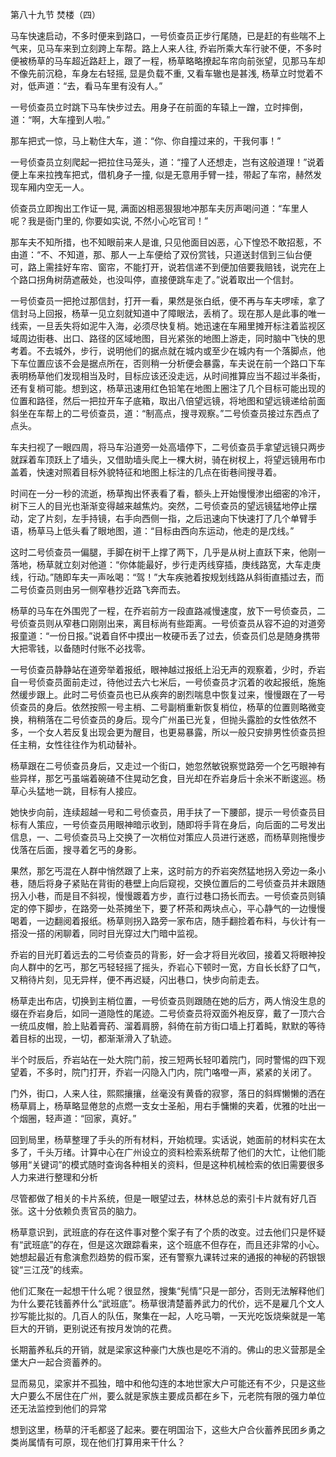 

第八十九节 焚楼（四）

马车快速启动，不多时便来到路口，一号侦查员正步行尾随，已是赶的有些喘不上气来，见马车来到立刻跨上车帮。路上人来人往, 乔岩所乘大车行驶不便，不多时便被杨草的马车超近路赶上，跟了一程，杨草略略撩起车帘向前张望，见那马车却不像先前沉稳，车身左右轻摇, 显是负载不重, 又看车辙也是甚浅, 杨草立时觉着不对，低声道：“去，看马车里有没有人。”

一号侦查员立时跳下马车快步过去。用身子在前面的车辕上一蹭，立时摔倒，道：“啊，大车撞到人啦。”

那车把式一惊，马上勒住大车，道：“你、你自撞过来的，干我何事！”

一号侦查员立刻爬起一把拉住马笼头，道：“撞了人还想走，岂有这般道理！”说着便上车来拉拽车把式，借机身子一撞, 似是无意用手臂一挂，带起了车帘，赫然发现车厢内空无一人。

侦查员立即掏出工作证一晃, 满面凶相恶狠狠地冲那车夫厉声喝问道：“车里人呢？我是衙门里的, 你要如实说, 不然小心吃官司！”

那车夫不知所措，也不知眼前来人是谁, 只见他面目凶恶，心下惶恐不敢招惹，不由道：“不、不知道，那、那人一上车便给了双份赏钱，只道送封信到三仙台便可，路上需挂好车帘、窗帘，不能打开，说若信递不到便加倍要我赔钱，说完在上个路口拐角树荫遮蔽处，也没叫停，直接便跳车走了。”说着取出一个信封。

一号侦查员一把抢过那信封，打开一看，果然是张白纸，便不再与车夫啰嗦，拿了信封马上回报，杨草一见立刻就知道中了障眼法，丢梢了。现在那人是此事的唯一线索，一旦丢失将如泥牛入海，必须尽快复梢。她迅速在车厢里摊开标注着监视区域周边街巷、出口、路径的区域地图，目光紧张的地图上游走，同时脑中飞快的思考着。不去城外，步行，说明他们的据点就在城内或至少在城内有一个落脚点，他下车位置应该不会是据点所在，否则稍一分析便会暴露，车夫说在前一个路口下车表明杨草他们发现相当及时，目标应该还没走远，从时间推算应当不超过半条街，还有复梢可能。想到这，杨草迅速用红色铅笔在地图上圈注了几个目标可能出现的位置和路径，然后一把拉开车子底箱，取出八倍望远镜，将地图和望远镜递给前面斜坐在车帮上的二号侦查员，道：“制高点，搜寻观察。”二号侦查员接过东西点了点头。

车夫扫视了一眼四周，将马车沿道旁一处高墙停下，二号侦查员手拿望远镜只两步就踩着车顶跃上了墙头，又借助墙头爬上一棵大树，骑在树杈上，将望远镜用布巾盖着，快速对照着目标外貌特征和地图上标注的几点在街巷间搜寻着。

时间在一分一秒的流逝，杨草掏出怀表看了看，额头上开始慢慢渗出细密的冷汗，树下三人的目光也渐渐变得越来越焦灼。突然，二号侦查员的望远镜猛地停止摆动，定了片刻，左手持镜，右手向西侧一指，之后迅速向下快速打了几个单臂手语，杨草马上低头看了眼地图，道：“目标由西向东运动，他走的是戊线。”

这时二号侦查员一偏腿，手脚在树干上撑了两下，几乎是从树上直跃下来，他刚一落地，杨草就立刻对他道：“你体能最好，步行走丙线穿插，庚线路宽，大车走庚线，行动。”随即车夫一声吆喝：“驾！”大车疾驰着按规划线路从斜街直插过去，而二号侦查员则由另一侧窄巷抄近路飞奔而去。

杨草的马车在外围兜了一程，在乔岩前方一段直路减慢速度，放下一号侦查员，二号侦查员则从窄巷口刚刚出来，离目标尚有些距离。一号侦查员从容不迫的对道旁报童道：“一份日报。”说着自怀中摸出一枚硬币丢了过去，侦查员们总是随身携带大把零钱，以备随时付账不必找零。

一号侦查员静静站在道旁举着报纸，眼神越过报纸上沿无声的观察着，少时，乔岩自一号侦查员面前走过，待他过去六七米后，一号侦查员才沉着的收起报纸，施施然缓步跟上。此时二号侦查员也已从疾奔的剧烈喘息中恢复过来，慢慢跟在了一号侦查员的身后。依然按照一号主梢、二号副梢重新恢复梢位，杨草的位置则略微变换，稍稍落在二号侦查员的身后。现今广州虽已光复，但抛头露脸的女性依然不多，一个女人若反复出现会更为醒目，也更易暴露，所以一般只安排男性侦查员担任主稍，女性往往作为机动替补。

杨草跟在二号侦查员身后，又走过一个街口，她忽然敏锐察觉路旁一个乞丐眼神有些异样，那乞丐虽端着碗碴不住晃动乞食，目光却在乔岩身后十余米不断逡巡。杨草心头猛地一跳，目标有人接应。

她快步向前，连续超越一号和二号侦查员，用手扶了一下腰部，提示一号侦查员目标有人策应，一号侦查员用眼神暗示收到，随即将手背在身后，向后面的二号发出信息，一、二号侦查员马上交换了一次梢位对策应人员进行迷惑，而杨草则拖慢步伐落在后面，搜寻着乞丐的身影。

果然，那乞丐混在人群中悄然跟了上来，这时前方的乔岩突然猛地拐入旁边一条小巷，随后将身子紧贴在背街的巷壁上向后窥视，交换位置后的二号侦查员并未跟随拐入小巷，而是目不斜视，慢慢踱着方步，直行过巷口扬长而去。一号侦查员则镇定的停下脚步，在路旁一处茶摊坐下，要了杯茶和两块点心，平心静气的一边慢慢喝着，一边翻阅着报纸。杨草则拐入路旁一家布店，随手翻捡着布料，与伙计有一搭没一搭的闲聊着，同时目光穿过大门暗中监视。

乔岩的目光盯着远去的二号侦查员的背影，好一会才将目光收回，接着又将眼神投向人群中的乞丐，那乞丐轻轻摇了摇头，乔岩心下顿时一宽，方自长长舒了口气，又稍待片刻，见无异样，便不再迟疑，闪出巷口，快步向前走去。

杨草走出布店，切换到主梢位置，一号侦查员则跟随在她的后方，两人悄没生息的缀在乔岩身后，如同一道隐性的尾迹。二号侦查员将双面外袍反穿，戴了一顶六合一统瓜皮帽，脸上贴着膏药、溜着肩膀，斜倚在前方街口墙上打着盹，默默的等待着目标的出现，一切，都渐渐滑入了轨迹。

半个时辰后，乔岩站在一处大院门前，按三短两长轻叩着院门，同时警惕的四下观望着，不多时，院门打开，乔岩一闪隐入门内，院门咯噔一声，紧紧的关闭了。

门外，街口，人来人往，熙熙攘攘，丝毫没有黄昏的寂寥，落日的斜辉懒懒的洒在杨草肩上，杨草略显倦怠的点燃一支女士圣船，用右手慵懒的夹着，优雅的吐出一个烟圈，轻声道：“回家，真好。”

回到局里，杨草整理了手头的所有材料，开始梳理。实话说，她面前的材料实在太多了，千头万绪。计算中心在广州设立的资料检索系统帮了他们的大忙，让他们能够用“关键词”的模式随时查询各种相关的资料，但是这种机械检索的依旧需要很多人力来进行整理和分析

尽管都做了相关的卡片系统，但是一眼望过去，林林总总的索引卡片就有好几百张。这十分依赖负责官员的脑力。

杨草意识到，武班底的存在这件事对整个案子有了个质的改变。过去他们只是怀疑有“武班底”的存在，但是这次跟踪看来，这个班底不但存在，而且还非常的小心。她想起最近有愈演愈烈趋势的假币案，还有警察九课转过来的通报的神秘的药银银锭“三江茂”的线索。

他们汇聚在一起想干什么呢？很显然，搜集“髡情”只是一部分，否则无法解释他们为什么要花钱蓄养什么“武班底”。杨草很清楚蓄养武力的代价，远不是雇几个文人抄写能比拟的。几百人的队伍，聚集在一起，人吃马嚼，一天光吃饭烧柴就是一笔巨大的开销，更别说还有按月发饷的花费。

长期蓄养私兵的开销，就是梁家这种豪门大族也是吃不消的。佛山的忠义营那是全堡大户一起合资蓄养的。

显而易见，梁家并不孤独，暗中和他勾连的本地世家大户可能还有不少，只是这些大户要么不居住在广州，要么就是家族主要成员都在乡下，元老院有限的强力单位还无法监控到他们的异常

想到这里，杨草的汗毛都竖了起来。要在明国治下，这些大户合伙蓄养民团乡勇之类尚属情有可原，现在他们打算用来干什么？

